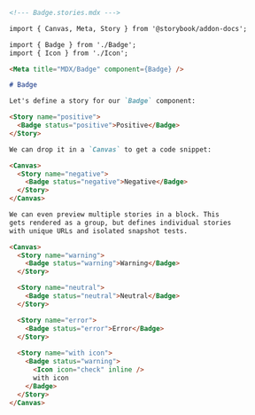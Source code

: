 ```md
<!--- Badge.stories.mdx --->

import { Canvas, Meta, Story } from '@storybook/addon-docs';

import { Badge } from './Badge';
import { Icon } from './Icon';

<Meta title="MDX/Badge" component={Badge} />

# Badge

Let's define a story for our `Badge` component:

<Story name="positive">
  <Badge status="positive">Positive</Badge>
</Story>

We can drop it in a `Canvas` to get a code snippet:

<Canvas>
  <Story name="negative">
    <Badge status="negative">Negative</Badge>
  </Story>
</Canvas>

We can even preview multiple stories in a block. This
gets rendered as a group, but defines individual stories
with unique URLs and isolated snapshot tests.

<Canvas>
  <Story name="warning">
    <Badge status="warning">Warning</Badge>
  </Story>

  <Story name="neutral">
    <Badge status="neutral">Neutral</Badge>
  </Story>

  <Story name="error">
    <Badge status="error">Error</Badge>
  </Story>
  
  <Story name="with icon">
    <Badge status="warning">
      <Icon icon="check" inline />
      with icon
    </Badge>
  </Story>
</Canvas>
```